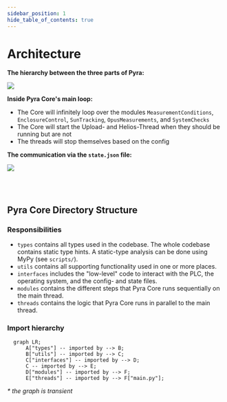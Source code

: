 ```yaml
---
sidebar_position: 1
hide_table_of_contents: true
---
```


# Architecture

**The hierarchy between the three parts of Pyra:**

<img
    src='/drawings/exports/package-architecture.png'
    className='tw-mb-2 tw-rounded-lg'
/>

**Inside Pyra Core's main loop:**

-   The Core will infinitely loop over the modules `MeasurementConditions`, `EnclosureControl`, `SunTracking`, `OpusMeasurements`, and `SystemChecks`
-   The Core will start the Upload- and Helios-Thread when they should be running but are not
-   The threads will stop themselves based on the config

**The communication via the `state.json` file:**

<img
    src='/drawings/exports/state-architecture.png'
    className='tw-mb-2 tw-rounded-lg'
/>

<br />
<br />

## Pyra Core Directory Structure

### Responsibilities

-   `types` contains all types used in the codebase. The whole codebase contains static type hints. A static-type analysis can be done using MyPy (see `scripts/`).
-   `utils` contains all supporting functionality used in one or more places.
-   `interfaces` includes the "low-level" code to interact with the PLC, the operating system, and the config- and state files.
-   `modules` contains the different steps that Pyra Core runs sequentially on the main thread.
-   `threads` contains the logic that Pyra Core runs in parallel to the main thread.

### Import hierarchy

```mermaid
  graph LR;
      A["types"] -- imported by --> B;
      B["utils"] -- imported by --> C;
      C["interfaces"] -- imported by --> D;
      C -- imported by --> E;
      D["modules"] -- imported by --> F;
      E["threads"] -- imported by --> F["main.py"];
```

_\* the graph is transient_
